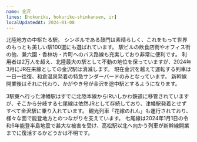 ```yaml
---
name: 金沢
lines: [hokuriku, hokuriku-shinkansen, ir]
localUpdatedAt: 2024-01-08
---
```



北陸地方の中枢たる駅。
シンボルである鼓門は素晴らしく、これをもって世界のもっとも美しい駅100選にも選ばれています。
駅ビルの飲食店街やオフィス街の他、兼六園・香林坊・片町へのバス路線も充実しており非常に便利です。
利用者は2万人を超え、北陸最大の駅として不動の地位を保っていますが、2024年3月にJR在来線としての金沢駅は消滅します。
現在金沢を越えて運転する列車は一日一往復、和倉温泉発着の特急サンダーバードのみとなっています。
新幹線開業後はそれに代わり、かがやき号が金沢を途中駅とするようになります。

3駅東へ行った津幡駅はすでに北陸本線からIRいしかわ鉄道に移管されていますが、そこから分岐する七尾線は依然JRとして存続しており、津幡駅発着とせずすべて金沢駅に乗り入れています。
観光列車「花嫁のれん」も運行されており、様々な面で能登地方とのつながりを支えています。
七尾線は2024年1月1日の令和6年能登半島地震で甚大な被害を受け、<AutoStationLink slug="takamatsu--ishikawa">高松</AutoStationLink>駅以北へ向かう列車が新幹線開業までに復活するかどうかは不明です。
